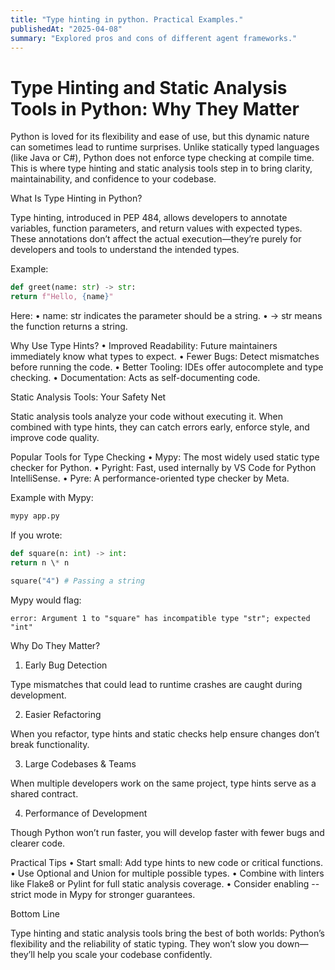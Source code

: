 ```yaml
---
title: "Type hinting in python. Practical Examples."
publishedAt: "2025-04-08"
summary: "Explored pros and cons of different agent frameworks."
---
```


# Type Hinting and Static Analysis Tools in Python: Why They Matter

Python is loved for its flexibility and ease of use, but this dynamic nature can sometimes lead to runtime surprises. Unlike statically typed languages (like Java or C#), Python does not enforce type checking at compile time. This is where type hinting and static analysis tools step in to bring clarity, maintainability, and confidence to your codebase.

What Is Type Hinting in Python?

Type hinting, introduced in PEP 484, allows developers to annotate variables, function parameters, and return values with expected types. These annotations don’t affect the actual execution—they’re purely for developers and tools to understand the intended types.

Example:

```python
def greet(name: str) -> str:
return f"Hello, {name}"
```

Here:
• name: str indicates the parameter should be a string.
• -> str means the function returns a string.

Why Use Type Hints?
• Improved Readability: Future maintainers immediately know what types to expect.
• Fewer Bugs: Detect mismatches before running the code.
• Better Tooling: IDEs offer autocomplete and type checking.
• Documentation: Acts as self-documenting code.

Static Analysis Tools: Your Safety Net

Static analysis tools analyze your code without executing it. When combined with type hints, they can catch errors early, enforce style, and improve code quality.

Popular Tools for Type Checking
• Mypy: The most widely used static type checker for Python.
• Pyright: Fast, used internally by VS Code for Python IntelliSense.
• Pyre: A performance-oriented type checker by Meta.

Example with Mypy:

```bash
mypy app.py
```

If you wrote:

```python
def square(n: int) -> int:
return n \* n

square("4") # Passing a string
```

Mypy would flag:

`error: Argument 1 to "square" has incompatible type "str"; expected "int"`

Why Do They Matter?

1. Early Bug Detection

Type mismatches that could lead to runtime crashes are caught during development.

2. Easier Refactoring

When you refactor, type hints and static checks help ensure changes don’t break functionality.

3. Large Codebases & Teams

When multiple developers work on the same project, type hints serve as a shared contract.

4. Performance of Development

Though Python won’t run faster, you will develop faster with fewer bugs and clearer code.

Practical Tips
• Start small: Add type hints to new code or critical functions.
• Use Optional and Union for multiple possible types.
• Combine with linters like Flake8 or Pylint for full static analysis coverage.
• Consider enabling --strict mode in Mypy for stronger guarantees.

Bottom Line

Type hinting and static analysis tools bring the best of both worlds: Python’s flexibility and the reliability of static typing. They won’t slow you down—they’ll help you scale your codebase confidently.
